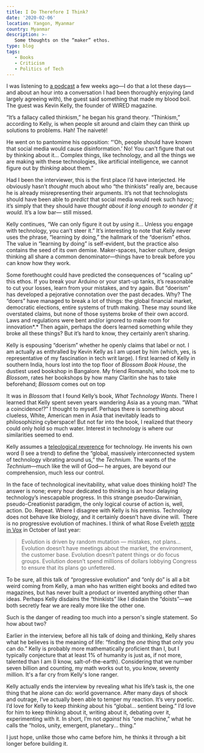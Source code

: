 ```yaml
---
title: I Do Therefore I Think?
date: '2020-02-06'
location: Yangon, Myanmar
country: Myanmar
description: >-
   Some thoughts on the “maker” ethos.
type: blog
tags:
   - Books
   - Criticism
   - Politics of Tech
---
```


I was listening to
[a podcast](https://longform.org/posts/longform-podcast-376-kevin-kelly) a few
weeks ago—I do that a lot these days—and about an hour into a conversation I had
been thoroughly enjoying (and largely agreeing with), the guest said something
that made my blood boil. The guest was Kevin Kelly, the founder of WIRED
magazine.

“It’s a fallacy called thinkism,” he began his grand theory. “Thinkism,”
according to Kelly, is when people sit around and claim they can think up
solutions to problems. Hah! The naiveté!

He went on to pantomime his opposition: “‘Oh, people should have known that
social media would cause disinformation.’ No! You can’t figure that out by
thinking about it… Complex things, like technology, and all the things we are
making with these technologies, like artificial intelligence, we cannot figure
out by _thinking_ about them.”

Had I been the interviewer, this is the first place I’d have interjected. He
obviously hasn’t _thought_ much about who “the thinkists” really are, because he
is already misrepresenting their arguments. It’s not that technologists should
have been able to _predict_ that social media would reek such havoc; it’s simply
that they should have _thought about it long enough to wonder if it would_. It’s
a low bar— still missed.

Kelly continues, “We can only figure it out by _using_ it… Unless you engage
with technology, you can’t steer it.” It’s interesting to note that Kelly never
uses the phrase, “learning by doing,” the hallmark of the “doerism” ethos. The
value in “learning by doing” is self-evident, but the practice also contains the
seed of its own demise. Maker-spaces, hacker culture, design thinking all share
a common denominator—things have to break before you can know how they work.

Some forethought could have predicted the consequences of “scaling up” this
ethos. If you break your Arduino or your start-up tanks, it’s reasonable to cut
your losses, learn from your mistakes, and try again. But “doerism” has
developed a pejorative connotation over the past decades. Why? The “doers” have
managed to break a lot of things: the global financial market, democratic
elections, entire systems of truth making. These may sound like overstated
claims, but none of those systems broke of their own accord. Laws and
regulations were bent and/or ignored to make room for innovation*.* Then again,
perhaps the doers learned something while they broke all these things? But it’s
hard to know, they certainly aren’t sharing.

Kelly is espousing “doerism” whether he openly claims that label or not. I am
actually as enthralled by Kevin Kelly as I am upset by him (which, yes, is
representative of my fascination in tech writ large). I first learned of Kelly
in southern India, hours lost into the top floor of _Blossom Book House_, the
dustiest used bookshop in Bangalore. My friend Romanshi, who took me to
_Blossom_, rates her bookshops by how many Claritin she has to take beforehand;
_Blossom_ comes out on top

It was in _Blossom_ that I found Kelly’s book, _What Technology Wants_. There I
learned that Kelly spent seven years wandering Asia as a young man. “What a
coincidence!?” I thought to myself. Perhaps there is something about clueless,
White, American men in Asia that inevitably leads to philosophizing cyberspace!
But not far into the book, I realized that theory could only hold so much water.
Interest in technology is where our similarities seemed to end.

Kelly assumes a
[teleological reverence](https://www.nytimes.com/2010/11/07/books/review/Coyne-t.html)
for technology. He invents his own word (I see a trend) to define the “global,
massively interconnected system of technology vibrating around us,” the
_Technium_. The wants of the _Technium_—much like the will of God— he argues,
are beyond our comprehension, much less our control.

In the face of technological inevitability, what value does thinking hold? The
answer is none; every hour dedicated to thinking is an hour delaying
technology’s inescapable progress. In this strange pseudo-Darwinian,
pseudo-Creationist paradigm, the only logical course of action is, well, action.
Do. Repeat. Where I disagree with Kelly is his premiss. Technology does not
behave like biology, and it certainly doesn’t have divine will.  There is no
progressive evolution of machines. I think of what Rose Eveleth
[wrote in Vox](https://www.vox.com/the-highlight/2019/10/1/20887003/tech-technology-evolution-natural-inevitable-ethics)
in October of last year:

> Evolution is driven by random mutation — mistakes, not plans... Evolution
> doesn’t have meetings about the market, the environment, the customer base.
> Evolution doesn’t patent things or do focus groups. Evolution doesn’t spend
> millions of dollars lobbying Congress to ensure that its plans go unfettered.

To be sure, all this talk of “progressive evolution” and “only do” is all a bit
weird coming from Kelly, a man who has written eight books and edited two
magazines, but has never built a product or invented anything other than ideas.
Perhaps Kelly disdains the “thinkists” like I disdain the “doists”—we both
secretly fear we are really more like the other one.

Such is the danger of reading too much into a person's single statement. So how
about two?

Earlier in the interview, before all his talk of doing and thinking, Kelly
shares what he believes is the meaning of life: “finding the _one_ thing that
only you can do.” Kelly is probably more mathematically proficient than I, but I
typically conjecture that at least 1% of humanity is just as, if not more,
talented than I am (I know, salt-of-the-earth). Considering that we number seven
billion and counting, my math works out to, you know, seventy million. It's a
far cry from Kelly's lone ranger.

Kelly actually ends the interview by revealing what his life’s task is, the one
thing that he alone can do: world governance. After many days of shock and
outrage, I’ve actually been able to temper my reaction. It’s very poetic. I’d
love for Kelly to keep _thinking_ about his “global… sentient being.” I’d love
for him to keep thinking about it, writing about it, debating over it,
experimenting with it. In short, I’m not _against_ his “one machine,” what he
calls the “holos, unity, emergent, planetary... thing.”

I just hope, unlike those who came before him, he thinks it through a bit longer
before building it.
